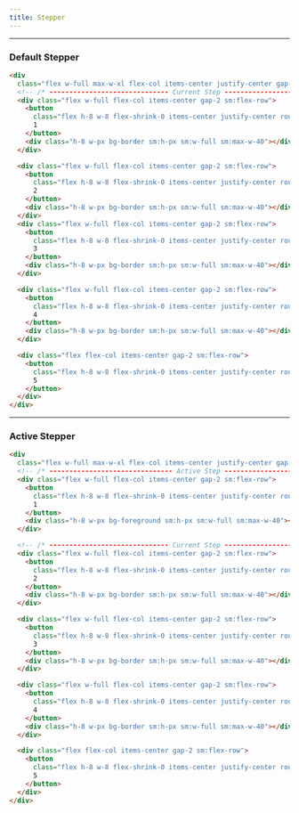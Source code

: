 ```yaml
---
title: Stepper
---
```


---


### Default Stepper

<DefaultStepper />

```html title="stepper.html"
<div
  class="flex w-full max-w-xl flex-col items-center justify-center gap-2 sm:flex-row">
  <!-- /* ------------------------------ Current Step ------------------------------ */ -->
  <div class="flex w-full flex-col items-center gap-2 sm:flex-row">
    <button
      class="flex h-8 w-8 flex-shrink-0 items-center justify-center rounded-full border border-foreground bg-surface text-sm">
      1
    </button>
    <div class="h-8 w-px bg-border sm:h-px sm:w-full sm:max-w-40"></div>
  </div>

  <div class="flex w-full flex-col items-center gap-2 sm:flex-row">
    <button
      class="flex h-8 w-8 flex-shrink-0 items-center justify-center rounded-full border text-sm text-muted-foreground">
      2
    </button>
    <div class="h-8 w-px bg-border sm:h-px sm:w-full sm:max-w-40"></div>
  </div>
  <div class="flex w-full flex-col items-center gap-2 sm:flex-row">
    <button
      class="flex h-8 w-8 flex-shrink-0 items-center justify-center rounded-full border text-sm text-muted-foreground">
      3
    </button>
    <div class="h-8 w-px bg-border sm:h-px sm:w-full sm:max-w-40"></div>
  </div>

  <div class="flex w-full flex-col items-center gap-2 sm:flex-row">
    <button
      class="flex h-8 w-8 flex-shrink-0 items-center justify-center rounded-full border text-sm text-muted-foreground">
      4
    </button>
    <div class="h-8 w-px bg-border sm:h-px sm:w-full sm:max-w-40"></div>
  </div>

  <div class="flex flex-col items-center gap-2 sm:flex-row">
    <button
      class="flex h-8 w-8 flex-shrink-0 items-center justify-center rounded-full border text-sm text-muted-foreground">
      5
    </button>
  </div>
</div>
```

---

### Active Stepper

<ActiveStepper />

```html title="stepper.html"
<div
  class="flex w-full max-w-xl flex-col items-center justify-center gap-2 sm:flex-row">
  <!-- /* ------------------------------- Active Step ------------------------------ */ -->
  <div class="flex w-full flex-col items-center gap-2 sm:flex-row">
    <button
      class="flex h-8 w-8 flex-shrink-0 items-center justify-center rounded-full border border-foreground bg-foreground text-sm text-background">
      1
    </button>
    <div class="h-8 w-px bg-foreground sm:h-px sm:w-full sm:max-w-40"></div>
  </div>

  <!-- /* ------------------------------ Current Step ------------------------------ */ -->
  <div class="flex w-full flex-col items-center gap-2 sm:flex-row">
    <button
      class="flex h-8 w-8 flex-shrink-0 items-center justify-center rounded-full border border-foreground bg-surface text-sm">
      2
    </button>
    <div class="h-8 w-px bg-border sm:h-px sm:w-full sm:max-w-40"></div>
  </div>

  <div class="flex w-full flex-col items-center gap-2 sm:flex-row">
    <button
      class="flex h-8 w-8 flex-shrink-0 items-center justify-center rounded-full border text-sm text-muted-foreground">
      3
    </button>
    <div class="h-8 w-px bg-border sm:h-px sm:w-full sm:max-w-40"></div>
  </div>

  <div class="flex w-full flex-col items-center gap-2 sm:flex-row">
    <button
      class="flex h-8 w-8 flex-shrink-0 items-center justify-center rounded-full border text-sm text-muted-foreground">
      4
    </button>
    <div class="h-8 w-px bg-border sm:h-px sm:w-full sm:max-w-40"></div>
  </div>

  <div class="flex flex-col items-center gap-2 sm:flex-row">
    <button
      class="flex h-8 w-8 flex-shrink-0 items-center justify-center rounded-full border text-sm text-muted-foreground">
      5
    </button>
  </div>
</div>
```
